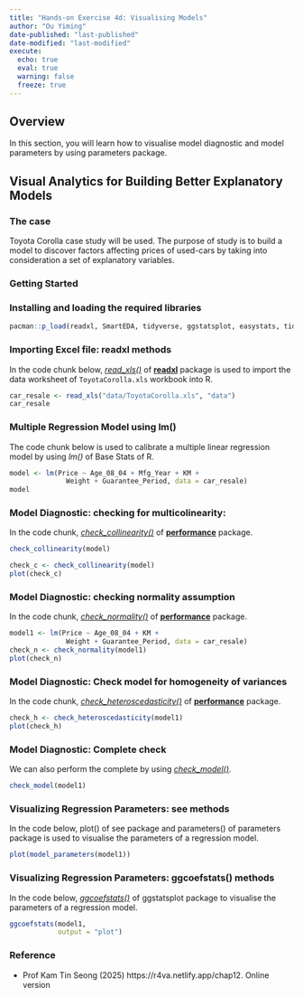 ```yaml
---
title: "Hands-on Exercise 4d: Visualising Models"
author: "Ou Yiming"
date-published: "last-published"
date-modified: "last-modified"
execute:
  echo: true
  eval: true
  warning: false
  freeze: true
---
```


## **Overview**

In this section, you will learn how to visualise model diagnostic and model parameters by using parameters package.

## Visual Analytics for Building Better Explanatory Models

### The case

Toyota Corolla case study will be used. The purpose of study is to build a model to discover factors affecting prices of used-cars by taking into consideration a set of explanatory variables.

### Getting Started

### Installing and loading the required libraries

```r
pacman::p_load(readxl, SmartEDA, tidyverse, ggstatsplot, easystats, tidymodels)
```

### Importing Excel file: readxl methods

In the code chunk below, [*read_xls()*](https://readxl.tidyverse.org/reference/read_excel.html) of [**readxl**](https://readxl.tidyverse.org/) package is used to import the data worksheet of `ToyotaCorolla.xls` workbook into R.

```r
car_resale <- read_xls("data/ToyotaCorolla.xls", "data")
car_resale
```

### Multiple Regression Model using lm()

The code chunk below is used to calibrate a multiple linear regression model by using *lm()* of Base Stats of R.

```r
model <- lm(Price ~ Age_08_04 + Mfg_Year + KM + 
              Weight + Guarantee_Period, data = car_resale)
model
```

### Model Diagnostic: checking for multicolinearity:

In the code chunk, [*check_collinearity()*](https://easystats.github.io/performance/reference/check_collinearity.html) of [**performance**](https://easystats.github.io/performance/index.html) package.

```r
check_collinearity(model)
```

```r
check_c <- check_collinearity(model)
plot(check_c)
```

### Model Diagnostic: checking normality assumption

In the code chunk, [*check_normality()*](https://easystats.github.io/performance/reference/check_normality.html) of [**performance**](https://easystats.github.io/performance/index.html) package.

```r
model1 <- lm(Price ~ Age_08_04 + KM + 
              Weight + Guarantee_Period, data = car_resale)
check_n <- check_normality(model1)
plot(check_n)
```

### Model Diagnostic: Check model for homogeneity of variances

In the code chunk, [*check_heteroscedasticity()*](https://easystats.github.io/performance/reference/check_heteroscedasticity.html) of [**performance**](https://easystats.github.io/performance/index.html) package.

```r
check_h <- check_heteroscedasticity(model1)
plot(check_h)
```

### Model Diagnostic: Complete check

We can also perform the complete by using [*check_model()*](https://easystats.github.io/performance/reference/check_model.html).

```r
check_model(model1)
```

### Visualizing Regression Parameters: see methods

In the code below, plot() of see package and parameters() of parameters package is used to visualise the parameters of a regression model.

```r
plot(model_parameters(model1))
```

### Visualizing Regression Parameters: ggcoefstats() methods

In the code below, [*ggcoefstats()*](https://indrajeetpatil.github.io/ggstatsplot/reference/ggcoefstats.html) of ggstatsplot package to visualise the parameters of a regression model.

```r
ggcoefstats(model1, 
            output = "plot")
```

### Reference

-   Prof Kam Tin Seong (2025) https://r4va.netlify.app/chap12. Online version
